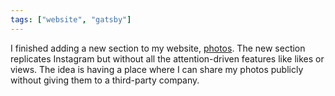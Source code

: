 ```yaml
---
tags: ["website", "gatsby"]
---
```


I finished adding a new section to my website, [photos](/photos). The new section replicates Instagram but without all the attention-driven features like likes or views. The idea is having a place where I can share my photos publicly without giving them to a third-party company.
